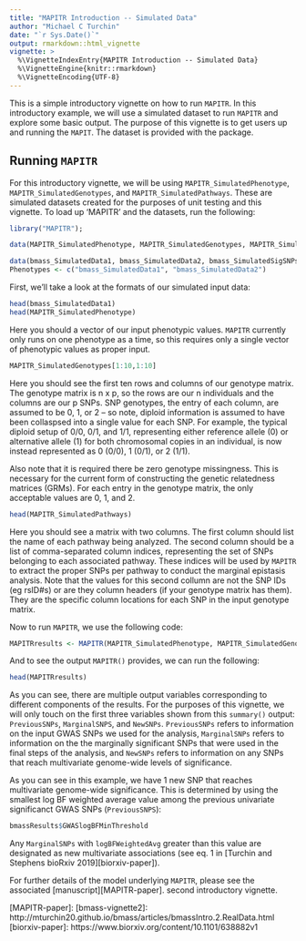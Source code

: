```yaml
---
title: "MAPITR Introduction -- Simulated Data"
author: "Michael C Turchin"
date: "`r Sys.Date()`"
output: rmarkdown::html_vignette
vignette: >
  %\VignetteIndexEntry{MAPITR Introduction -- Simulated Data}
  %\VignetteEngine{knitr::rmarkdown}
  %\VignetteEncoding{UTF-8}
---
```


This is a simple introductory vignette on how to run `MAPITR`. In this introductory example, we will use a simulated dataset to run `MAPITR` and explore some basic output. The purpose of this vignette is to get users up and running the `MAPIT`. The dataset is provided with the package.

## Running `MAPITR`

For this introductory vignette, we will be using `MAPITR_SimulatedPhenotype`, `MAPITR_SimulatedGenotypes`, and `MAPITR_SimulatedPathways`. These are simulated datasets created for the purposes of unit testing and this vignette. To load up 'MAPITR' and the datasets, run the following:

```r
library("MAPITR");

data(MAPITR_SimulatedPhenotype, MAPITR_SimulatedGenotypes, MAPITR_SimulatedPathways)

data(bmass_SimulatedData1, bmass_SimulatedData2, bmass_SimulatedSigSNPs)
Phenotypes <- c("bmass_SimulatedData1", "bmass_SimulatedData2")
```

First, we'll take a look at the formats of our simulated input data:

```r
head(bmass_SimulatedData1)
head(MAPITR_SimulatedPhenotype)
```

Here you should a vector of our input phenotypic values. `MAPITR` currently only runs on one phenotype as a time, so this requires only a single vector of phenotypic values as proper input. 

```r
MAPITR_SimulatedGenotypes[1:10,1:10]
```

Here you should see the first ten rows and columns of our genotype matrix. The genotype matrix is n x p, so the rows are our n individuals and the columns are our p SNPs. SNP genotypes, the entry of each column, are assumed to be 0, 1, or 2 -- so note, diploid information is assumed to have been collaspsed into a single value for each SNP. For example, the typical diploid setup of 0/0, 0/1, and 1/1, representing either reference allele (0) or alternative allele (1) for both chromosomal copies in an individual, is now instead represented as 0 (0/0), 1 (0/1), or 2 (1/1).

Also note that it is required there be zero genotype missingness. This is necessary for the current form of constructing the genetic relatedness matrices (GRMs). For each entry in the genotype matrix, the only acceptable values are 0, 1, and 2. 

```r
head(MAPITR_SimulatedPathways)
```

Here you should see a matrix with two columns. The first column should list the name of each pathway being analyzed. The second column should be a list of comma-separated column indices, representing the set of SNPs belonging to each associated pathway. These indices will be used by `MAPITR` to extract the proper SNPs per pathway to conduct the marginal epistasis analysis. Note that the values for this second collumn are not the SNP IDs (eg rsID#s) or are they column headers (if your genotype matrix has them). They are the specific column locations for each SNP in the input genotype matrix.

Now to run `MAPITR`, we use the following code:

```r
MAPITRresults <- MAPITR(MAPITR_SimulatedPhenotype, MAPITR_SimulatedGenotypes, MAPITR_SimulatedPathways)
```

And to see the output `MAPITR()` provides, we can run the following:

```r
head(MAPITRresults)
```



As you can see, there are multiple output variables corresponding to different components of the results. For the purposes of this vignette, we will only touch on the first three variables shown from this `summary()` output: `PreviousSNPs`, `MarginalSNPS`, and `NewSNPs`. `PreviousSNPs` refers to information on the input GWAS SNPs we used for the analysis, `MarginalSNPs` refers to information on the the marginally significant SNPs that were used in the final steps of the analysis, and `NewSNPs` refers to information on any SNPs that reach multivariate genome-wide levels of significance.

As you can see in this example, we have 1 new SNP that reaches multivariate genome-wide significance. This is determined by using the smallest log BF weighted average value among the previous univariate significanct GWAS SNPs (`PreviousSNPS`):

```r
bmassResults$GWASlogBFMinThreshold
```

Any `MarginalSNPs` with `logBFWeightedAvg` greater than this value are designated as new multivariate associations (see eq. 1 in [Turchin and Stephens bioRxiv 2019][biorxiv-paper]).




For further details of the model underlying `MAPITR`, please see the associated [manuscript][MAPITR-paper]. 
second introductory vignette.

[MAPITR-paper]:
[bmass-vignette2]: http://mturchin20.github.io/bmass/articles/bmassIntro.2.RealData.html
[biorxiv-paper]: https://www.biorxiv.org/content/10.1101/638882v1

